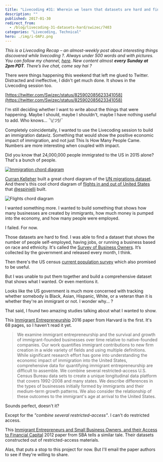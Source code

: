 ```yaml
---
title: "Livecoding #31: Wherein we learn that datasets are hard and find 2 good papers"
description: ""
published: 2017-01-30
redirect_from:
  - /blog/livecoding-31-datasets-hard/swizec/7403
categories: "Livecoding, Technical"
hero: ./img/i-OAPz.png
---
```


_This is a Livecoding Recap – an almost-weekly post about interesting things discovered while livecoding ?. Always under 500 words and with pictures. You can follow my channel, [here](https://livecoding.tv/swizec). New content almost **every Sunday at 2pm PDT**. There’s live chat, come say hai ?_

There were things happening this weekend that left me glued to Twitter. Distracted and ineffective, I didn't get much done. It shows in the Livecoding session too.

[https://twitter.com/Swizec/status/825902085623341058](https://twitter.com/Swizec/status/825902085623341058)

I'm still deciding whether I want to write about the things that were happening. Maybe I should, maybe I shouldn't, maybe I have nothing useful to add. Who knows… ¯\\_(ツ)_/¯

Completely coincidentally, I wanted to use the Livecoding session to build an immigration dataviz. Something that would show the positive economic impact of immigration, and not just This Is How Many People Came. Numbers are more interesting when coupled with impact.

Did you know that 24,000,000 people immigrated to the US in 2015 alone? That's a bunch of people.

[![Immigration chord diagram](./img/i-OAPz.png)](https://bl.ocks.org/curran/8c5bb1e0dd8ea98695d28c8a0ccfc533)

[Curran Kelleher](https://twitter.com/currankelleher) built a great chord diagram of the [UN migrations dataset](https://github.com/curran/data/blob/gh-pages/un/migration/README.md). And there's this cool chord diagram of [flights in and out of United States](http://ansperformance.eu/studies/flows-extra/index.html) that [@espinielli](https://twitter.com/espinielli) built.

![Flights chord diagram](https://swizec.com/blog/wp-content/uploads/2017/01/flights-diagram-screenshot.png)

I wanted something more. I wanted to build something that shows how many businesses are created by immigrants, how much money is pumped into the economy, and how many people were employed.

I failed. For now.

Those datasets are hard to find. I was able to find a dataset that shows the number of people self-employed, having jobs, or running a business based on race and ethnicity. It's called the [Survey of Business Owners](https://catalog.data.gov/dataset/survey-of-business-owners). It’s collected by the government and released every month, I think.

Then there's the US census [current population survey](http://www.census.gov/data/tables/time-series/demo/income-poverty/cps-pinc.html) which also promised to be useful.

But I was unable to put them together and build a comprehensive dataset that shows what I wanted. Or even mentions it.

Looks like the US government is much more concerned with tracking whether somebody is Black, Asian, Hispanic, White, or a veteran than it is whether they're an immigrant or not. I wonder why… ?

That said, I found two amazing studies talking about what I wanted to show.

This [Immigrant Entrepreneurship](http://www.hbs.edu/faculty/Publication%20Files/17-011_da2c1cf4-a999-4159-ab95-457c783e3fff.pdf) 2016 paper from Harvard is the first. It's 68 pages, so I haven't read it yet.

> We examine immigrant entrepreneurship and the survival and growth of immigrant-founded businesses over time relative to native-founded companies. Our work quantifies immigrant contributions to new firm creation in a wide variety of fields and using multiple definitions. While significant research effort has gone into understanding the economic impact of immigration into the United States, comprehensive data for quantifying immigrant entrepreneurship are difficult to assemble. We combine several restricted-access U.S. Census Bureau data sets to create a unique longitudinal data platform that covers 1992-2008 and many states. We describe differences in the types of businesses initially formed by immigrants and their medium-term growth patterns. We also consider the relationship of these outcomes to the immigrant's age at arrival to the United States.

Sounds perfect, doesn't it?

Except for the _"combine several restricted-access"_. I can't do restricted access.

This [Immigrant Entrepreneurs and Small Business Owners, and their Access to Financial Capital](https://www.sba.gov/sites/default/files/rs396tot.pdf) 2012 paper from SBA tells a similar tale. Their datasets constructed out of restricted-access materials.

Alas, that puts a stop to this project for now. But I'll email the paper authors to see if they're willing to share.
